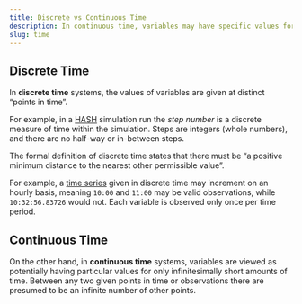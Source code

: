 ```yaml
---
title: Discrete vs Continuous Time
description: In continuous time, variables may have specific values for only infinitesimally short amounts of time. In discrete time, values are measured once per time interval.
slug: time
---
```


## Discrete Time

In **discrete time** systems, the values of variables are given at distinct “points in time”.

For example, in a [HASH](https://hash.ai/platform) simulation run the _step number_ is a discrete measure of time within the simulation. Steps are integers (whole numbers), and there are no half-way or in-between steps.

The formal definition of discrete time states that there must be “a positive minimum distance to the nearest other permissible value”.

For example, a [time series](https://hash.ai/wiki/time-series) given in discrete time may increment on an hourly basis, meaning `10:00` and `11:00` may be valid observations, while `10:32:56.83726` would not. Each variable is observed only once per time period.

## Continuous Time

On the other hand, in **continuous time** systems, variables are viewed as potentially having particular values for only infinitesimally short amounts of time. Between any two given points in time or observations there are presumed to be an infinite number of other points.
